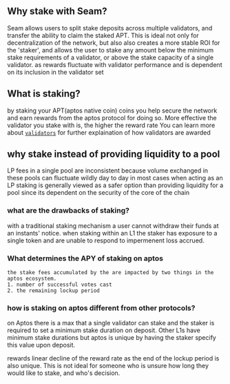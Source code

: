 
## Why stake with Seam?

Seam allows users to split stake deposits across multiple validators,
 and transfer the ability to claim the staked APT. 
This is ideal not only for decentralization of the network, but also also creates a more stable ROI for the 'staker',
and allows the user to stake any amount below the minimum stake requirements of a validator,
 or above the stake capacity of a single validator.
 as rewards fluctuate with validator performance and is dependent on its inclusion in the validator set

## What is staking?

by staking your APT(aptos native coin) coins you help secure the network
 and earn rewards from the aptos protocol for doing so. More effective the validator you stake with is, 
 the higher the reward rate
<Callout>
You can learn more about [`validators`](https://aptos.dev/nodes/validator-node/validators)
 for further explaination of how validators are awarded
</Callout>

## why stake instead of providing liquidity to a pool
LP fees in a single pool are inconsistent because volume exchanged in these pools can fluctuate wildly day to day
 in most cases when acting as an LP
staking is generally viewed as a safer option than providing liquidity for a pool since its dependent 
 on the security of the core of the chain

### what are the drawbacks of staking?

with a traditional staking mechanism a user cannot withdraw their funds at an instants' notice.
when staking within an L1 the staker has exposure to a single token and are unable to respond to impermenent loss accrued.

### What determines the APY of staking on aptos
    the stake fees accumulated by the are impacted by two things in the aptos ecosystem.
    1. number of successful votes cast
    2. the remaining lockup period
      
### how is staking on aptos different from other protocols?
on Aptos there  is a max that a single validator can stake 
 and the staker is required to set a minimum stake duration on deposit.
  Other L1s have minimum stake durations but aptos is unique by having the staker specify this value upon deposit.


rewards linear decline of the reward rate as the end of the lockup period is also unique. 
This is not ideal for someone who is unsure how long they would like to stake, and who's decision. 


